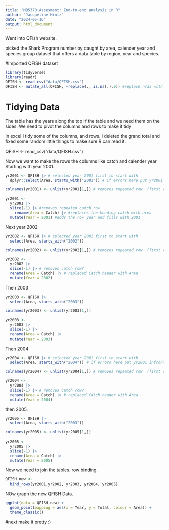 ```yaml
---
title: "MB5370:Assesment: End-to-end analysis in R"
author: "Jacqueline Hintz"
date: "2024-05-16"
output: html_document
---
```


Went into QFish website.

picked the Shark Program number by caught by area, calender year and species group dataset that offers a data table by region, year and species. 

#Imported QFISH dataset
```r
library(tidyverse)
library(readr)
QFISH <- read_csv("data/QFISH.csv")
QFISH <- mutate_all(QFISH, ~replace(., is.na(.),0)) #replace n/as with zeros.
```

# Tidying Data
The table has the years along the top if the table and we need them on the sides. We need to pivot the columns and rows to make it tidy


In excel I tidy some of the columns, and rows. I deleted the grand total and fixed some random little things to make sure R can read it.

QFISH <- read_csv("data/QFISH.csv")


Now we want to make the rows the columns like catch and calender year 
Starting with year 2001.
```r
yr2001 <- QFISH |> # selected year 2001 first to start with
  dplyr::select(Area, starts_with("2001")) # if errors here put yr2001 infront of Area then comma,

colnames(yr2001) <- unlist(yr2001[1,]) # removes repeated row  (first row- year)

yr2001 <-
  yr2001 |>
  slice(-1) |> #removes repeated catch row
    rename(Area = Catch) |> #replaces the heading catch with area
  mutate(Year = 2001) #adds the row year and fills with 2001
```

Next year 2002
```r
yr2002 <- QFISH |> # selected year 2002 first to start with
  select(Area, starts_with("2002"))

colnames(yr2002) <- unlist(yr2002[1,]) # removes repeated row  (first row -year)

yr2002 <-
  yr2002 |>
  slice(-1) |> # removes catch row?
  rename(Area = Catch) |> # replaced Catch header with Area
  mutate(Year = 2002)
```

Then 2003
```r
yr2003 <- QFISH |>
  select(Area, starts_with("2003"))

colnames(yr2003) <- unlist(yr2003[1,])
 
yr2003 <- 
  yr2003 |> 
  slice(-1) |>
  rename(Area = Catch) |>
  mutate(Year = 2003)
```



Then 2004
```r
yr2004 <- QFISH |> # selected year 2001 first to start with
  select(Area, starts_with("2004")) # if errors here put yr2001 infront of Area then comma

colnames(yr2004) <- unlist(yr2004[1,]) # removes repeated row  (first row- year)

yr2004 <-
  yr2004 |>
  slice(-1) |> # removes catch row?
  rename(Area = Catch) |> # replaced Catch header with Area
  mutate(Year = 2004)
```

then 2005.
```r
yr2005 <- QFISH |>
  select(Area, starts_with("2003"))

colnames(yr2005) <- unlist(yr2005[1,])
 
yr2005 <- 
  yr2005 |> 
  slice(-1) |>
  rename(Area = Catch) |>
  mutate(Year = 2005)
```


Now we need to join the tables. row binding. 
```r
QFISH_new <- 
  bind_rows(yr2001,yr2002, yr2003, yr2004, yr2005)
```


NOw graph the new QFISH Data.
```r
ggplot(data = QFISH_new) +
  geom_point(mapping = aes(x = Year, y = Total, colour = Area)) + 
  theme_classic()
```


#next make it pretty :)




